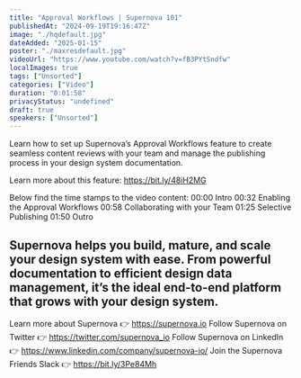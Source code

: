 ```yaml
---
title: "Approval Workflows | Supernova 101"
publishedAt: "2024-09-19T19:16:47Z"
image: "./hqdefault.jpg"
dateAdded: "2025-01-15"
poster: "./maxresdefault.jpg"
videoUrl: "https://www.youtube.com/watch?v=fB3PYtSndfw"
localImages: true
tags: ["Unsorted"]
categories: ["Video"]
duration: "0:01:58"
privacyStatus: "undefined"
draft: true
speakers: ["Unsorted"]
---
```

Learn how to set up Supernova’s Approval Workflows feature to create seamless content reviews with your team and manage the publishing process in your design system documentation.

Learn more about this feature: https://bit.ly/48iH2MG

Below find the time stamps to the video content:
00:00 Intro
00:32 Enabling the Approval Workflows
00:58 Collaborating with your Team
01:25 Selective Publishing
01:50 Outro

Supernova helps you build, mature, and scale your design system with ease. From powerful documentation to efficient design data management, it’s the ideal end-to-end platform that grows with your design system.
----------
Learn more about Supernova 👉 https://supernova.io
Follow Supernova on Twitter 👉  https://twitter.com/supernova_io
Follow Supernova on LinkedIn 👉 https://www.linkedin.com/company/supernova-io/
Join the Supernova Friends Slack 👉 https://bit.ly/3Pe84Mh

